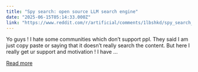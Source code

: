 ```yaml
---
title: "Spy search: open source LLM search engine"
date: "2025-06-15T05:14:33.000Z"
link: "https://www.reddit.com/r/artificial/comments/1lbshkd/spy_search_open_source_llm_search_engine/"
---
```


Yo guys ! I hate some communities which don’t support ppl. They said I am just copy paste or saying that it doesn’t really search the content. But here I really get ur support and motivation ! I have ...

[Read more](https://www.reddit.com/r/artificial/comments/1lbshkd/spy_search_open_source_llm_search_engine/)
